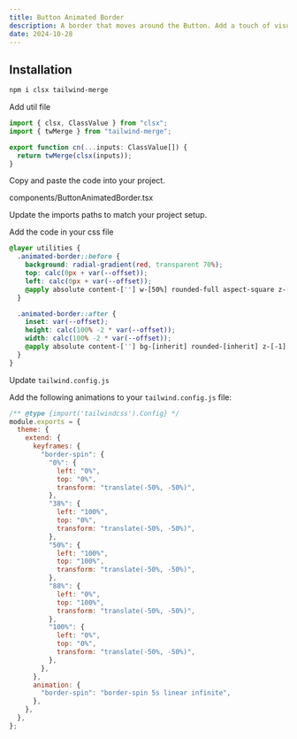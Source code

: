 ```yaml
---
title: Button Animated Border
description: A border that moves around the Button. Add a touch of visual interest to your website with our animated border button component.
date: 2024-10-28
---
```


<ComponentPreview
  name="ButtonAnimatedBorderDemo"
  description="Animated border of Button"
/>

## Installation

```bash
npm i clsx tailwind-merge
```

<Steps>

<Step>Add util file</Step>

```ts title="lib/utils.ts"
import { clsx, ClassValue } from "clsx";
import { twMerge } from "tailwind-merge";

export function cn(...inputs: ClassValue[]) {
  return twMerge(clsx(inputs));
}
```

<Step>Copy and paste the code into your project.</Step>

components/ButtonAnimatedBorder.tsx

<ComponentSource name="ButtonAnimatedBorder" />

<Step>Update the imports paths to match your project setup.</Step>

<Step>Add the code in your css file</Step>

```css title="global.css"  {2-14}
@layer utilities {
  .animated-border::before {
    background: radial-gradient(red, transparent 70%);
    top: calc(0px + var(--offset));
    left: calc(0px + var(--offset));
    @apply absolute content-[''] w-[50%] rounded-full aspect-square z-[-2] animate-border-spin;
  }

  .animated-border::after {
    inset: var(--offset);
    height: calc(100% -2 * var(--offset));
    width: calc(100% -2 * var(--offset));
    @apply absolute content-[''] bg-[inherit] rounded-[inherit] z-[-1];
  }
}
```

<Step>Update `tailwind.config.js`</Step>

Add the following animations to your `tailwind.config.js` file:

```js title="tailwind.config.js" {5-36}
/** @type {import('tailwindcss').Config} */
module.exports = {
  theme: {
    extend: {
      keyframes: {
        "border-spin": {
          "0%": {
            left: "0%",
            top: "0%",
            transform: "translate(-50%, -50%)",
          },
          "38%": {
            left: "100%",
            top: "0%",
            transform: "translate(-50%, -50%)",
          },
          "50%": {
            left: "100%",
            top: "100%",
            transform: "translate(-50%, -50%)",
          },
          "88%": {
            left: "0%",
            top: "100%",
            transform: "translate(-50%, -50%)",
          },
          "100%": {
            left: "0%",
            top: "0%",
            transform: "translate(-50%, -50%)",
          },
        },
      },
      animation: {
        "border-spin": "border-spin 5s linear infinite",
      },
    },
  },
};
```

</Steps>
